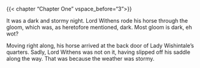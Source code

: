 {{< chapter "Chapter One" vspace_before="3">}}

It was a dark and stormy night. Lord Withens rode his horse through the gloom, which was, as heretofore mentioned, dark. Most gloom is dark, eh wot?

Moving right along, his horse arrived at the back door of Lady Wishintale's quarters. Sadly, Lord Withens was not on it, having slipped off his saddle along the way. That was because the weather was stormy.

```{=latex}
\foreignlanguage{latin}{\lipsum}
```
